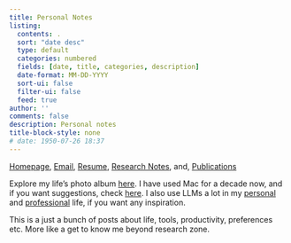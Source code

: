 ```yaml
---
title: Personal Notes
listing:
  contents: .
  sort: "date desc"
  type: default
  categories: numbered
  fields: [date, title, categories, description]
  date-format: MM-DD-YYYY
  sort-ui: false
  filter-ui: false
  feed: true
author: ''
comments: false
description: Personal notes
title-block-style: none
# date: 1950-07-26 18:37
---
```


```{=html}
<script>
for (const div of document.querySelectorAll('.category')) {
  div.classList.add('list-group-item', 'd-flex', 'justify-content-between', 'align-items-center');
}
for (const div of document.querySelectorAll('.quarto-listing-category.category-default')) {
  div.classList.add('list-group');
}

let counts = document.querySelectorAll('.quarto-category-count');
for (let i = 0; i < counts.length; i++) {
  let countText = counts[i].textContent;
  countText = countText.replace(/\(|\)/g, '');
  counts[i].textContent = countText;
  counts[i].classList.add('badge', 'bg-primary', 'rounded-pill');
}
</script>
```
::: mob-quick-nav
::: {.callout-note title="Professional Quick Navigation"}
[Homepage](../index.qmd), [Email](mailto:mimansa@umich.edu), [Resume](https://drive.google.com/file/d/114a9vX3dpjajZa9isMDg_d294-v-FcZ7/view), [Research Notes](../notes/index.qmd), and, [Publications](../papers.qmd)
:::
:::

<div>

::: {.callout-tip title="Personal Quick Navigation" appearance="minimal"}
Explore my life's photo album [here](life_photo_album.qmd). I have used Mac for a decade now, and if you want suggestions, check [here](mac_softwares.qmd). I also use LLMs a lot in my [personal]() and [professional]() life, if you want any inspiration.
:::

</div>

This is a just a bunch of posts about life, tools, productivity, preferences etc. More like a get to know me beyond research zone.